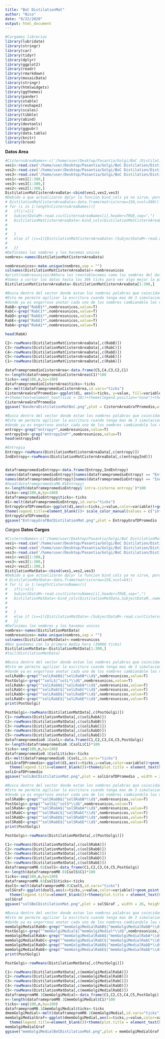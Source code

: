 ```yaml
---
title: "BoC DistilationMat"
author: "Nico"
date: "9/22/2020"
output: html_document
---
```


```r
#Cargamos librerias
library(lubridate)
library(stringr)
library(car)
library(tidyr)
library(dplyr)
library(ggplot2)
library(readr)
library(rmarkdown)
library(mosaicData)
library(stringr)
library(htmlwidgets)
library(ggthemes)
library(pander)
library(xtable)
library(reshape2)
library(scales)
library(tibble)
library(abind)
library(devtools)
library(ggpubr)
library(data.table)
library(knitr)
library(broom)
```
**Datos Area**
```r
#CisternsAreaNames<-c('/home/user/Desktop/Pasantia/Golgi/BoC /Distilation+Maturation/cisternsArea-1.csv','/home/user/Desktop/Pasantia/Golgi/BoC Distilation/Distilation+Maturation/cisternsArea-2.csv','/home/user/Desktop/Pasantia/Golgi/BoC Distilation/Distilation+Maturation/cisternsArea-3.csv')
ves1<-read.csv('/home/user/Desktop/Pasantia/Golgi/BoC Distilation/Distillation+Maturation/cisternsArea-1.csv')
ves2<-read.csv('/home/user/Desktop/Pasantia/Golgi/BoC Distilation/Distillation+Maturation/cisternsArea-2.csv')
ves3<-read.csv('/home/user/Desktop/Pasantia/Golgi/BoC Distilation/Distillation+Maturation/cisternsArea-3.csv')
ves1<-ves1[1:300,]
ves3<-ves3[1:300,]
ves2<-ves2[1:300,]
DistilationMatCisternAreaData<-cbind(ves1,ves2,ves3)
#Debido a que actualizaron dplyr la funcion bind_cols ya no sirve, porque agrega todo junto pero no lo numera con un orden logico sino que lo numera con un orden cardinal.Lo solucione de una manera mas casera porque la gente de dplyr parece haber decidido hacerlo de esta manera.
# DistilationMatCisternAreaData<-data.frame(matrix(nrow=150,ncol=300))
# for (i in 1:length(CisternsAreaNames)){
#   if(i!=1){ 
#   SubjectDataM<-read.csv(CisternsAreaNames[i],header=TRUE,sep=",")
#   DistilationMatCisternAreaData<-bind_cols(DistilationMatCisternAreaData,SubjectDataM,.name_repair = "minimal")#El minimal indica que no haya reparacion de nombres
#   
#   
#   }
#   else if (i==1){DistilationMatCisternAreaData<-(SubjectDataM<-read.csv(CisternsAreaNames[i],header=TRUE,sep=","))
#   
#   }}
#Definimos los nombres y los hacemos unicos
nombres<-names(DistilationMatCisternAreaData)

nombresunicos<-make.unique(nombres,sep = "")
colnames(DistilationMatCisternAreaData)<-nombresunicos
#print(nombresunicos)#Ahora los reestablecemos como los nombres del data frame
#Vamos a cortar los datos hasta los 30k ticks para ver algo mejor la parte importante del transporte
DistilationMatCisternAreaData<-DistilationMatCisternAreaData[1:300,]
```


```r
#Busca dentro del vector donde estan los nombres palabras que coincidan con RabB1.
#Esto me permite agilizar la escritura cuando tenga mas de 3 simulaciones
#donde ya es engorroso anotar cada uno de los nombres cambiandole los nombres.
RabB<-grep("RabB1*",nombresunicos,value=T)
RabC<-grep("RabC1*",nombresunicos,value=T)
RabD<-grep("RabD1*",nombresunicos,value=T)
RabE<-grep("RabE1*",nombresunicos,value=T)
RabA<-grep("RabA1*",nombresunicos,value=T)

head(RabA)
```
```r
C2<-rowMeans(DistilationMatCisternAreaData[,c(RabB)])
C3<-rowMeans(DistilationMatCisternAreaData[,c(RabC)])
C4<-rowMeans(DistilationMatCisternAreaData[,c(RabD)])
C5<-rowMeans(DistilationMatCisternAreaData[,c(RabE)])
C1<-rowMeans(DistilationMatCisternAreaData[,c(RabA)])

dataframepromedioCisternArea<-data.frame(C5,C4,C3,C2,C1)
n<-length(dataframepromedioCisternArea$C1)*100
ticks<-seq(100,n,by=100)
dataframepromedioCisternArea$ticks<-ticks
d1<-melt(dataframepromedioCisternArea,id.vars="ticks")
CisternAreaGrafPromedio<-ggplot(d1, aes(x=ticks, y=value, fill=variable)) + geom_area()+labs(x="",y="")+ scale_fill_manual(values = c("C1" = "blue", "C2" = "skyblue2","C3"="green4","C4"="red","C5"="yellow"))+theme_classic()+scale_x_continuous(breaks= c(0,15000,30000))+theme(legend.key.size = unit(3, "cm"))+theme(legend.position="none",axis.ticks.length=unit(0.5, "cm"),legend.title=element_blank(),axis.text =element_blank(),axis.line = element_line(size=3),axis.ticks = element_line(colour = "black", size = 3),text=element_text(size = 30))
#+theme(text=element_text(size = 30))+theme(legend.position="none")+theme(legend.title=element_blank())+theme(plot.title = element_text(hjust=0.7))+theme(axis.text.x =element_blank())+theme(axis.text.y = element_blank())+theme(legend.text = element_text(size =75 ))+theme(axis.title = element_text(size = 80))+theme(axis.line = element_line(size=3))+theme(axis.ticks = element_line(colour = "black", size = 3))
CisternAreaGrafPromedio
ggsave("BanderaDistilationMatBoC.png",plot = CisternAreaGrafPromedio,width = 26, height = 20, dpi = 150, units = "in", device='png')
```

```r
#Busca dentro del vector donde estan los nombres palabras que coincidan con RabB1.
#Esto me permite agilizar la escritura cuando tenga mas de 3 simulaciones
#donde ya es engorroso anotar cada uno de los nombres cambiandole los nombres.
entropy<-grep("entropy*",nombresunicos,value=T)
entropyInd<-grep("entropyInd*",nombresunicos,value=T)
head(entropyInd)
```

```r
#Entropia
Entropy<-rowMeans(DistilationMatCisternAreaData[,c(entropy)])
IndEntropy<-rowMeans(DistilationMatCisternAreaData[,c(entropyInd)])


dataframepromedioEntropy<-data.frame(Entropy,IndEntropy)
names(dataframepromedioEntropy)[names(dataframepromedioEntropy) == "Entropy"] <- "intra-cisterna entropy"
names(dataframepromedioEntropy)[names(dataframepromedioEntropy) == "IndEntropy"] <- "inter-cisternae entropy"
#head(dataframepromedioM0.01Entropy)
n<-length(dataframepromedioEntropy$`intra-cisterna entropy`)*100
ticks<-seq(100,n,by=100)
dataframepromedioEntropy$ticks<-ticks
d1<-melt(dataframepromedioEntropy,id.vars="ticks")
EntropyGrafDPromedio<-ggplot(d1,aes(x=ticks,y=value,color=variable))+geom_point(size=12)+labs(x="",y="")+ theme_bw() +theme(axis.line = element_line(colour = "black"))+theme_classic()+theme(text=element_text(size = 15))+ theme(legend.position="none") +
theme(legend.title=element_blank())+ scale_color_manual(values = c("inter-cisternae entropy" = "khaki4","intra-cisterna entropy"="khaki3"))+guides(colour=guide_legend(override.aes = list(size = 25)))+theme(plot.title = element_text(hjust=0.7))+theme(axis.text.x =element_blank())+theme(axis.text.y = element_blank())+theme(legend.text = element_text(size =15 ))+ theme(legend.key.size = unit(6, "cm"))+theme(legend.text = element_text(size = 50))+theme(axis.line = element_line(size=3))+theme(axis.ticks = element_line(colour = "black", size = 3))+theme( axis.ticks.length=unit(0.5, "cm"))+theme(axis.ticks.margin=unit(0.5, "cm"))+scale_x_continuous(breaks= c(0,15000,30000))
EntropyGrafDPromedio 
ggsave("EntropyGrafBoCDistilationMat.png",plot = EntropyGrafDPromedio , width = 26, height = 20, dpi = 150, units = "in", device='png')
```
*Cargos*
**Datos Cargos**
```r
#CisternsNames<-c('/home/user/Desktop/Pasantia/Golgi/BoC DistilationMat/DistilationMatDomain/ResultsIntrTransp3-1.csv','/home/user/Desktop/Pasantia/Golgi/BoC DistilationMat/DistilationMatDomain/ResultsIntrTransp3-2.csv','/home/user/Desktop/Pasantia/Golgi/BoC DistilationMat/DistilationMatDomain/ResultsIntrTransp3-3.csv')
ves1<-read.csv('/home/user/Desktop/Pasantia/Golgi/BoC Distilation/Distillation+Maturation/ResultsIntrTransp3-1.csv')
ves2<-read.csv('/home/user/Desktop/Pasantia/Golgi/BoC Distilation/Distillation+Maturation/ResultsIntrTransp3-12.csv')
ves3<-read.csv('/home/user/Desktop/Pasantia/Golgi/BoC Distilation/Distillation+Maturation/ResultsIntrTransp3-3.csv')
ves1<-ves1[1:300,]
ves3<-ves3[1:300,]
ves2<-ves2[1:300,]
DistilationMatData<-cbind(ves1,ves2,ves3)
#Debido a que actualizaron dplyr la funcion bind_cols ya no sirve, porque agrega todo junto pero no lo numera con un orden logico sino que lo numera con un orden cardinal.Lo solucione de una manera mas casera porque la gente de dplyr parece haber decidido hacerlo de esta manera.
# DistilationMatData<-data.frame(matrix(nrow=150,ncol=64))
# for (i in 1:length(CisternsNames)){
#   if(i!=1){ 
#   SubjectDataM<-read.csv(CisternsNames[i],header=TRUE,sep=",")
#   DistilationMatData<-bind_cols(DistilationMatData,SubjectDataM,.name_repair = "minimal")#El minimal indica que no haya reparacion de nombres
#   
#   
#   }
#   else if (i==1){DistilationMatData<-(SubjectDataM<-read.csv(CisternsNames[i],header=TRUE,sep=","))
#   }}
#Definimos los nombres y los hacemos unicos
nombres<-names(DistilationMatData)
nombresunicos<-make.unique(nombres,sep = "")
colnames(DistilationMatData)<-nombresunicos
#Nos quedamos con la primera media hora (30000 ticks)
DistilationMatData<-DistilationMatData[1:300,]
#tail(DistilationMatData)
```

```r
#Busca dentro del vector donde estan los nombres palabras que coincidan con RabB1.
#Esto me permite agilizar la escritura cuando tenga mas de 3 simulaciones
#donde ya es engorroso anotar cada uno de los nombres cambiandole los nombres.
solLRabB<-grep("^solLRabB$|^solLRabB*\\d$",nombresunicos,value=T)
PostGolgi<-grep("^solL$|^solL*\\d$",nombresunicos,value=T)
solLRabA<-grep("^solLRabA$|^solLRabA*\\d$",nombresunicos,value=T)
solLRabC<-grep("^solLRabC$|^solLRabC*\\d$",nombresunicos,value=T)
solLRabD<-grep("^solLRabD$|^solLRabD*\\d$",nombresunicos,value=T)
solLRabE<-grep("^solLRabE$|^solLRabE*\\d$",nombresunicos,value=T)
print(PostGolgi)
```

```r
PostGolgi<-rowMeans(DistilationMatData[,c(PostGolgi)])
C1<-rowMeans(DistilationMatData[,c(solLRabA)])
C2<-rowMeans(DistilationMatData[,c(solLRabB)])
C3<-rowMeans(DistilationMatData[,c(solLRabC)])
C4<-rowMeans(DistilationMatData[,c(solLRabD)])
C5<-rowMeans(DistilationMatData[,c(solLRabE)])
dataframepromedio0.1CsolL<-data.frame(C1,C2,C3,C4,C5,PostGolgi)
n<-length(dataframepromedio0.1CsolL$C1)*100
ticks<-seq(100,n,by=100)
dataframepromedio0.1CsolL$ticks<-ticks
d1<-melt(dataframepromedio0.1CsolL,id.vars="ticks")
solLGrafDPromedio<-ggplot(d1,aes(x=ticks,y=value,color=variable))+geom_point(size=12)+geom_line(size=5)+labs(x="",y="") +scale_color_manual(values = c("C1" = "blue", "C2" = "skyblue2","C3"="green4","C4"="red","C5"="yellow","PostGolgi"="grey1"))+theme_classic()+theme(text=element_text(size = 30))+ theme(legend.position="none") +
  theme(legend.title=element_blank())+theme(plot.title = element_text(hjust=0.5),axis.text = element_blank())+theme(axis.title.x = element_text(vjust=1))+theme(axis.title.y = element_text(vjust=2.2))+theme(legend.text = element_text(size =15 ))+theme(legend.text = element_text(size = 50))+theme(axis.line = element_line(size=3))+theme(axis.ticks = element_line(colour = "black", size = 3))+theme( axis.ticks.length=unit(0.5, "cm"))+theme(axis.ticks.margin=unit(0.5, "cm"))+scale_x_continuous(breaks= c(0,15000,30000))+scale_y_continuous(breaks= c(0,0.25,0.5,0.75,1,1.25))
solLGrafDPromedio
ggsave("solLBoCDistilationMat.png",plot = solLGrafDPromedio , width = 26, height = 20, dpi = 150, units = "in", device='png')
```

```r
#Busca dentro del vector donde estan los nombres palabras que coincidan con RabB1.
#Esto me permite agilizar la escritura cuando tenga mas de 3 simulaciones
#donde ya es engorroso anotar cada uno de los nombres cambiandole los nombres.
solSRabB<-grep("^solSRabB$|^solSRabB*\\d$",nombresunicos,value=T)
PostGolgi<-grep("^solS$|^solS*\\d$",nombresunicos,value=T)
solSRabA<-grep("^solSRabA$|^solSRabA*\\d$",nombresunicos,value=T)
solSRabC<-grep("^solSRabC$|^solSRabC*\\d$",nombresunicos,value=T)
solSRabD<-grep("^solSRabD$|^solSRabD*\\d$",nombresunicos,value=T)
solSRabE<-grep("^solSRabE$|^solSRabE*\\d$",nombresunicos,value=T)
print(PostGolgi)
```

```r
PostGolgi<-rowMeans(DistilationMatData[,c(PostGolgi)])

C1<-rowMeans(DistilationMatData[,c(solSRabA)])
C2<-rowMeans(DistilationMatData[,c(solSRabB)])
C3<-rowMeans(DistilationMatData[,c(solSRabC)])
C4<-rowMeans(DistilationMatData[,c(solSRabD)])
C5<-rowMeans(DistilationMatData[,c(solSRabE)])
dataframepromM0.01CsolS<-data_frame(C1,C2,C3,C4,C5,PostGolgi)
n<-length(dataframepromM0.01CsolS$C1)*100
ticks<-seq(100,n,by=100)
dataframepromM0.01CsolS$ticks<-ticks
dsolS<-melt(dataframepromM0.01CsolS,id.vars="ticks")
solSGraf<-ggplot(dsolS,aes(x=ticks,y=value,color=variable))+geom_point(size=12)+geom_line(size=5)+labs(x="",y="") +scale_color_manual(values = c("C1" = "blue", "C2" = "skyblue2","C3"="green4","C4"="red","C5"="yellow","PostGolgi"="grey1"))+theme_classic()+theme(text=element_text(size = 30))+ theme(legend.position="none") +
  theme(legend.title=element_blank())+theme(plot.title = element_text(hjust=0.5))+theme(axis.title.x = element_text(vjust=1))+theme(axis.title.y = element_text(vjust=2.2))+theme(axis.text.x =element_blank())+theme(axis.text.y = element_blank())+theme(legend.text = element_text(size =15 ))+theme(legend.text = element_text(size = 50))+theme(axis.line = element_line(size=3))+theme(axis.ticks = element_line(colour = "black", size = 3))+theme( axis.ticks.length=unit(0.5, "cm"))+theme(axis.ticks.margin=unit(0.5, "cm"),axis.text = element_blank())+scale_x_continuous(breaks= c(0,15000,30000))+scale_y_continuous(breaks= c(0,0.25,0.5,0.75,1,1.25))
solSGraf
ggsave("solSBoCDistilationMat.png",plot = solSGraf , width = 26, height = 20, dpi = 150, units = "in", device='png')
```

```r
#Busca dentro del vector donde estan los nombres palabras que coincidan con RabB1.
#Esto me permite agilizar la escritura cuando tenga mas de 3 simulaciones
#donde ya es engorroso anotar cada uno de los nombres cambiandole los nombres.
memGolgiMedialRabB<-grep("^memGolgiMedialRabB$|^memGolgiMedialRabB*\\d$",nombresunicos,value=T)
PostGolgi<-grep("^memGolgiMedial$|^memGolgiMedial*\\d$",nombresunicos,value=T)
memGolgiMedialRabA<-grep("^memGolgiMedialRabA$|^memGolgiMedialRabA*\\d$",nombresunicos,value=T)
memGolgiMedialRabC<-grep("^memGolgiMedialRabC$|^memGolgiMedialRabC*\\d$",nombresunicos,value=T)
memGolgiMedialRabD<-grep("^memGolgiMedialRabD$|^memGolgiMedialRabD*\\d$",nombresunicos,value=T)
memGolgiMedialRabE<-grep("^memGolgiMedialRabE$|^memGolgiMedialRabE*\\d$",nombresunicos,value=T)
print(PostGolgi)
```

```r
PostGolgi<-rowMeans(DistilationMatData[,c(PostGolgi)])

C1<-rowMeans(DistilationMatData[,c(memGolgiMedialRabA)])
C2<-rowMeans(DistilationMatData[,c(memGolgiMedialRabB)])
C3<-rowMeans(DistilationMatData[,c(memGolgiMedialRabC)])
C4<-rowMeans(DistilationMatData[,c(memGolgiMedialRabD)])
C5<-rowMeans(DistilationMatData[,c(memGolgiMedialRabE)])
dataframepromM0.1CmemGolgiMedial<-data_frame(C1,C2,C3,C4,C5,PostGolgi)
n<-length(dataframepromM0.1CmemGolgiMedial$C1)*100
ticks<-seq(100,n,by=100)
dataframepromM0.1CmemGolgiMedial$ticks<-ticks
dmemGolgiMedial<-melt(dataframepromM0.1CmemGolgiMedial,id.vars="ticks")
memGolgiMedialGraf<-ggplot(dmemGolgiMedial,aes(x=ticks,y=value,color=variable))+geom_point(size=12)+geom_line(size=5)+labs(x="",y="")+scale_color_manual(values = c("C1" = "blue", "C2" = "skyblue2","C3"="green4","C4"="red","C5"="yellow","PostGolgi"="grey1"))+theme_classic()+theme(text=element_text(size = 30))+ theme(legend.position="none") +
  theme(legend.title=element_blank())+theme(plot.title = element_text(hjust=0.5))+theme(axis.title.x = element_text(vjust=1))+theme(axis.title.y = element_text(vjust=2.2))+theme(axis.text.x =element_blank())+theme(axis.text.y = element_blank())+theme(legend.text = element_text(size =15 ))+theme(legend.text = element_text(size = 50))+theme(axis.line = element_line(size=3))+theme(axis.ticks = element_line(colour = "black", size = 3))+theme( axis.ticks.length=unit(0.5, "cm"))+theme(axis.ticks.margin=unit(0.5,"cm"),,axis.text = element_blank())+scale_x_continuous(breaks=c(0,15000,30000))+scale_y_continuous(breaks= c(0,0.25,0.5,0.75,1,1.25))
memGolgiMedialGraf
ggsave("memGolgiMedialBoCDistilationMat.png",plot = memGolgiMedialGraf , width = 26, height = 20, dpi = 150, units = "in", device='png')
```